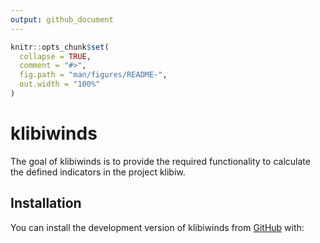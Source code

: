```yaml
---
output: github_document
---
```


<!-- README.md is generated from README.Rmd. Please edit that file -->

```r
knitr::opts_chunk$set(
  collapse = TRUE,
  comment = "#>",
  fig.path = "man/figures/README-",
  out.width = "100%"
)
```

# klibiwinds

<!-- badges: start -->
<!-- badges: end -->

The goal of klibiwinds is to provide the required functionality to calculate the defined indicators in the project klibiw.

## Installation

You can install the development version of klibiwinds from [GitHub](https://github.com/) with:


